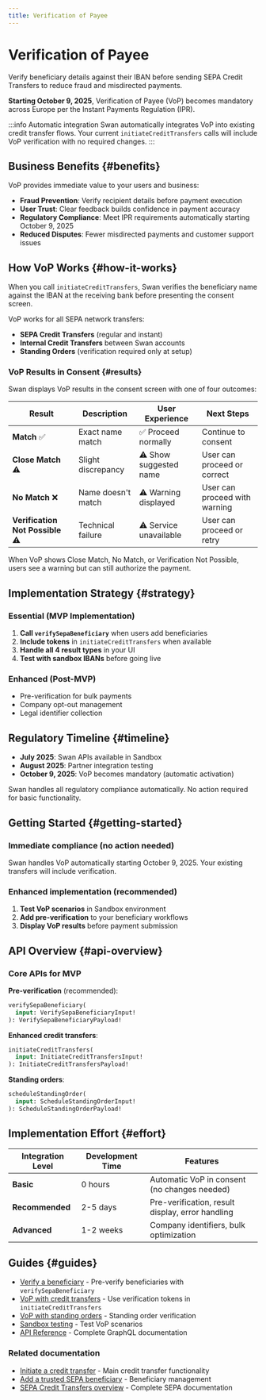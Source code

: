 ```yaml
---
title: Verification of Payee
---
```


# Verification of Payee

Verify beneficiary details against their IBAN before sending SEPA Credit Transfers to reduce fraud and misdirected payments.

**Starting October 9, 2025**, Verification of Payee (VoP) becomes mandatory across Europe per the Instant Payments Regulation (IPR).

:::info Automatic integration
Swan automatically integrates VoP into existing credit transfer flows. Your current `initiateCreditTransfers` calls will include VoP verification with no required changes.
:::

## Business Benefits {#benefits}

VoP provides immediate value to your users and business:

- **Fraud Prevention**: Verify recipient details before payment execution
- **User Trust**: Clear feedback builds confidence in payment accuracy  
- **Regulatory Compliance**: Meet IPR requirements automatically starting October 9, 2025
- **Reduced Disputes**: Fewer misdirected payments and customer support issues

## How VoP Works {#how-it-works}

When you call `initiateCreditTransfers`, Swan verifies the beneficiary name against the IBAN at the receiving bank before presenting the consent screen.

VoP works for all SEPA network transfers:
- **SEPA Credit Transfers** (regular and instant)
- **Internal Credit Transfers** between Swan accounts
- **Standing Orders** (verification required only at setup)

### VoP Results in Consent {#results}

Swan displays VoP results in the consent screen with one of four outcomes:

| Result | Description | User Experience | Next Steps |
| --- | --- | --- | --- |
| **Match** ✅ | Exact name match | ✅ Proceed normally | Continue to consent |
| **Close Match** ⚠️ | Slight discrepancy | ⚠️ Show suggested name | User can proceed or correct |
| **No Match** ❌ | Name doesn't match | ⚠️ Warning displayed | User can proceed with warning |
| **Verification Not Possible** ⚠️ | Technical failure | ⚠️ Service unavailable | User can proceed or retry |

When VoP shows Close Match, No Match, or Verification Not Possible, users see a warning but can still authorize the payment.

## Implementation Strategy {#strategy}

### Essential (MVP Implementation)
1. **Call `verifySepaBeneficiary`** when users add beneficiaries
2. **Include tokens** in `initiateCreditTransfers` when available  
3. **Handle all 4 result types** in your UI
4. **Test with sandbox IBANs** before going live

### Enhanced (Post-MVP)
- Pre-verification for bulk payments
- Company opt-out management  
- Legal identifier collection

## Regulatory Timeline {#timeline}

- **July 2025**: Swan APIs available in Sandbox
- **August 2025**: Partner integration testing
- **October 9, 2025**: VoP becomes mandatory (automatic activation)

Swan handles all regulatory compliance automatically. No action required for basic functionality.

## Getting Started {#getting-started}

### Immediate compliance (no action needed)
Swan handles VoP automatically starting October 9, 2025. Your existing transfers will include verification.

### Enhanced implementation (recommended)
1. **Test VoP scenarios** in Sandbox environment
2. **Add pre-verification** to your beneficiary workflows
3. **Display VoP results** before payment submission

## API Overview {#api-overview}

### Core APIs for MVP

**Pre-verification** (recommended):
```graphql
verifySepaBeneficiary(
  input: VerifySepaBeneficiaryInput!
): VerifySepaBeneficiaryPayload!
```

**Enhanced credit transfers**:
```graphql
initiateCreditTransfers(
  input: InitiateCreditTransfersInput!
): InitiateCreditTransfersPayload!
```

**Standing orders**:
```graphql
scheduleStandingOrder(
  input: ScheduleStandingOrderInput!
): ScheduleStandingOrderPayload!
```

## Implementation Effort {#effort}

| Integration Level | Development Time | Features |
| --- | --- | --- |
| **Basic** | 0 hours | Automatic VoP in consent (no changes needed) |
| **Recommended** | 2-5 days | Pre-verification, result display, error handling |
| **Advanced** | 1-2 weeks | Company identifiers, bulk optimization |

## Guides {#guides}

- [Verify a beneficiary](./guide-verify-beneficiary.mdx) - Pre-verify beneficiaries with `verifySepaBeneficiary`
- [VoP with credit transfers](./guide-vop-credit-transfers.mdx) - Use verification tokens in `initiateCreditTransfers`
- [VoP with standing orders](./guide-vop-standing-orders.mdx) - Standing order verification
- [Sandbox testing](./sandbox.mdx) - Test VoP scenarios
- [API Reference](./api-reference.mdx) - Complete GraphQL documentation

### Related documentation
- [Initiate a credit transfer](../sepa/guide-initiate-ct.mdx) - Main credit transfer functionality
- [Add a trusted SEPA beneficiary](../sepa/guide-add-beneficiary.mdx) - Beneficiary management
- [SEPA Credit Transfers overview](../sepa/index.mdx) - Complete SEPA documentation